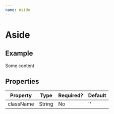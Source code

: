 ```yaml
---
name: Aside
---
```


# Aside


## Example

<Playground>
    <Aside>
        Some content
    </Aside>
</Playground>

## Properties

| Property | Type    | Required? | Default |
|----------|---------|-----------|---------|
|className |String   |No         |''       |